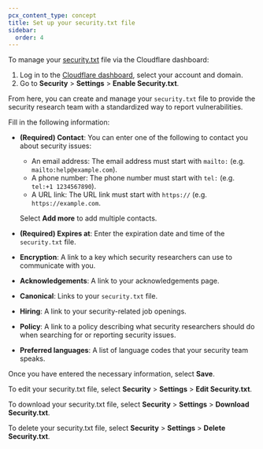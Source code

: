 ```yaml
---
pcx_content_type: concept
title: Set up your security.txt file
sidebar:
  order: 4
---
```


To manage your [security.txt](https://en.wikipedia.org/wiki/Security.txt) file via the Cloudflare dashboard:

1. Log in to the [Cloudflare dashboard](https://dash.cloudflare.com/), select your account and domain.
2. Go to **Security** > **Settings** > **Enable Security.txt**.

From here, you can create and manage your `security.txt` file to provide the security research team with a standardized way to report vulnerabilities.

Fill in the following information:

- **(Required) Contact**: You can enter one of the following to contact you about security issues:
  - An email address: The email address must start with `mailto:` (e.g. `mailto:help@example.com`).
  - A phone number: The phone number must start with `tel:` (e.g. `tel:+1 1234567890`).
  - A URL link: The URL link must start with `https://` (e.g. `https://example.com`. 

  Select **Add more** to add multiple contacts.
- **(Required) Expires at**: Enter the expiration date and time of the `security.txt` file.
- **Encryption**: A link to a key which security researchers can use to communicate with you.
- **Acknowledgements**: A link to your acknowledgements page.
- **Canonical**: Links to your `security.txt` file.
- **Hiring**: A link to your security-related job openings.
- **Policy**: A link to a policy describing what security researchers should do when searching for or reporting security issues.
- **Preferred languages**: A list of language codes that your security team speaks.

Once you have entered the necessary information, select **Save**.

To edit your security.txt file, select **Security** > **Settings** > **Edit Security.txt**.

To download your security.txt file, select **Security** > **Settings** > **Download Security.txt**.

To delete your security.txt file, select **Security** > **Settings** > **Delete Security.txt**.
